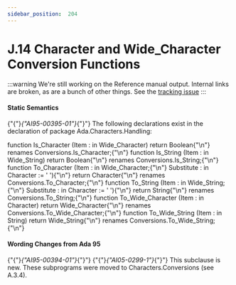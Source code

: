 ---
sidebar_position:  204
---

# J.14 Character and Wide_Character Conversion Functions

:::warning
We're still working on the Reference manual output.  Internal links are broken,
as are a bunch of other things.
See the [tracking issue](https://github.com/ada-lang-io/ada-lang-io/issues/20)
:::



#### Static Semantics

<p>{"{"}<em>{"AI95-00395-01"}</em>{"}"} The following declarations exist in the declaration of package Ada.Characters.Handling:<br /></p>

<CodeBlock>
   function Is_Character (Item : in Wide_Character) return Boolean{"\n"}      renames Conversions.Is_Character;{"\n"}   function Is_String    (Item : in Wide_String)    return Boolean{"\n"}      renames Conversions.Is_String;{"\n"}
   function To_Character (Item       : in Wide_Character;{"\n"}                         Substitute : in Character := ' '){"\n"}                         return Character{"\n"}      renames Conversions.To_Character;{"\n"}
   function To_String    (Item       : in Wide_String;{"\n"}                          Substitute : in Character := ' '){"\n"}                          return String{"\n"}      renames Conversions.To_String;{"\n"}
   function To_Wide_Character (Item : in Character) return Wide_Character{"\n"}      renames Conversions.To_Wide_Character;{"\n"}
   function To_Wide_String    (Item : in String)    return Wide_String{"\n"}      renames Conversions.To_Wide_String;{"\n"}

</CodeBlock>

#### Wording Changes from Ada 95

<Admonition type="aarm" aarm="note" title="Note: ">
{"{"}<em>{"AI95-00394-01"}</em>{"}"} {"{"}<em>{"AI05-0299-1"}</em>{"}"} This subclause is new. These subprograms were moved to Characters.Conversions (see A.3.4). <br /></Admonition>

